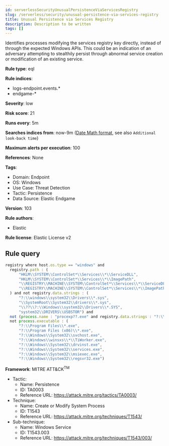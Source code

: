 ```yaml
---
id: serverlessSecurityUnusualPersistenceViaServicesRegistry
slug: /serverless/security/unusual-persistence-via-services-registry
title: Unusual Persistence via Services Registry
description: Description to be written
tags: []
---
```


<div id="unusual-persistence-via-services-registry"></div>

Identifies processes modifying the services registry key directly, instead of through the expected Windows APIs. This could be an indication of an adversary attempting to stealthily persist through abnormal service creation or modification of an existing service.

**Rule type**: eql

**Rule indices**: 

* logs-endpoint.events.*
* endgame-*

**Severity**: low

**Risk score**: 21

**Runs every**: 5m

**Searches indices from**: now-9m ([Date Math format](((ref))/common-options.html#date-math), see also <DocLink id="serverlessSecurityRulesUiCreate" section="set-the-rules-schedule">`Additional look-back time`</DocLink>)

**Maximum alerts per execution**: 100

**References**: None

**Tags**: 

* Domain: Endpoint
* OS: Windows
* Use Case: Threat Detection
* Tactic: Persistence
* Data Source: Elastic Endgame

**Version**: 103

**Rule authors**: 

* Elastic

**Rule license**: Elastic License v2

## Rule query

```js
registry where host.os.type == "windows" and
  registry.path : (
      "HKLM\\SYSTEM\\ControlSet*\\Services\\*\\ServiceDLL",
      "HKLM\\SYSTEM\\ControlSet*\\Services\\*\\ImagePath",
      "\\REGISTRY\\MACHINE\\SYSTEM\\ControlSet*\\Services\\*\\ServiceDLL",
      "\\REGISTRY\\MACHINE\\SYSTEM\\ControlSet*\\Services\\*\\ImagePath"
  ) and not registry.data.strings : (
      "?:\\windows\\system32\\Drivers\\*.sys",
      "\\SystemRoot\\System32\\drivers\\*.sys",
      "\\??\\?:\\Windows\\system32\\Drivers\\*.SYS",
      "system32\\DRIVERS\\USBSTOR") and
  not (process.name : "procexp??.exe" and registry.data.strings : "?:\\*\\procexp*.sys") and
  not process.executable : (
      "?:\\Program Files\\*.exe",
      "?:\\Program Files (x86)\\*.exe",
      "?:\\Windows\\System32\\svchost.exe",
      "?:\\Windows\\winsxs\\*\\TiWorker.exe",
      "?:\\Windows\\System32\\drvinst.exe",
      "?:\\Windows\\System32\\services.exe",
      "?:\\Windows\\System32\\msiexec.exe",
      "?:\\Windows\\System32\\regsvr32.exe")

```

**Framework**: MITRE ATT&CK<sup>TM</sup>

* Tactic:
    * Name: Persistence
    * ID: TA0003
    * Reference URL: https://attack.mitre.org/tactics/TA0003/
* Technique:
    * Name: Create or Modify System Process
    * ID: T1543
    * Reference URL: https://attack.mitre.org/techniques/T1543/
* Sub-technique:
    * Name: Windows Service
    * ID: T1543.003
    * Reference URL: https://attack.mitre.org/techniques/T1543/003/

